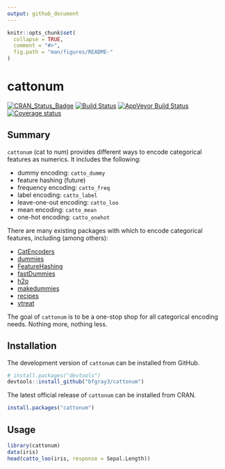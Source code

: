 ```yaml
---
output: github_document
---
```


<!-- README.md is generated from README.Rmd. Please edit that file -->

```r
knitr::opts_chunk$set(
  collapse = TRUE,
  comment = "#>",
  fig.path = "man/figures/README-"
)
```

# cattonum

[![CRAN_Status_Badge](http://www.r-pkg.org/badges/version/cattonum)](http://cran.r-project.org/package=cattonum)
[![Build Status](https://travis-ci.org/bfgray3/cattonum.svg?branch=master)](https://travis-ci.org/bfgray3/cattonum)
[![AppVeyor Build Status](https://ci.appveyor.com/api/projects/status/github/bfgray3/cattonum?branch=master&svg=true)](https://ci.appveyor.com/project/bfgray3/cattonum)
[![Coverage status](https://codecov.io/gh/bfgray3/cattonum/branch/master/graph/badge.svg)](https://codecov.io/github/bfgray3/cattonum?branch=master)

## Summary

`cattonum` (cat to num) provides different ways to encode categorical features as numerics.  It includes the following:

* dummy encoding: `catto_dummy`
* feature hashing (future)
* frequency encoding: `catto_freq`
* label encoding: `catto_label`
* leave-one-out encoding: `catto_loo`
* mean encoding: `catto_mean`
* one-hot encoding: `catto_onehot`

There are many existing packages with which to encode categorical features, including (among others):

* [CatEncoders](https://cran.r-project.org/package=CatEncoders)
* [dummies](https://cran.r-project.org/package=dummies)
* [FeatureHashing](https://CRAN.R-project.org/package=FeatureHashing)
* [fastDummies](https://cran.r-project.org/package=fastDummies)
* [h2o](https://cran.r-project.org/package=h2o)
* [makedummies](https://cran.r-project.org/package=makedummies)
* [recipes](https://cran.r-project.org/package=recipes)
* [vtreat](https://CRAN.R-project.org/package=vtreat)

The goal of `cattonum` is to be a one-stop shop for all categorical encoding needs.  Nothing more, nothing less.

## Installation

The development version of `cattonum` can be installed from GitHub.

```r
# install.packages("devtools")
devtools::install_github("bfgray3/cattonum")
```

The latest official release of `cattonum` can be installed from CRAN.

```r
install.packages("cattonum")
```

## Usage

```r
library(cattonum)
data(iris)
head(catto_loo(iris, response = Sepal.Length))
```